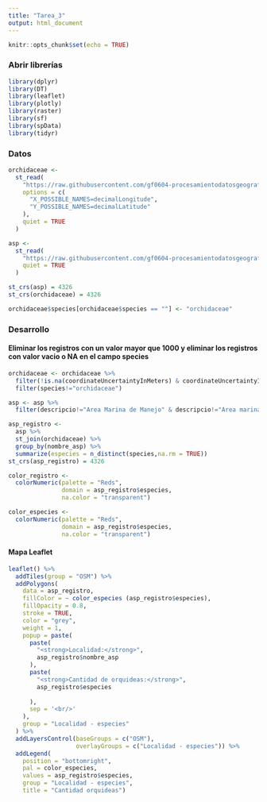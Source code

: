 ---
title: "Tarea_3"
output: html_document
---

```{r setup, include=FALSE}
knitr::opts_chunk$set(echo = TRUE)
```

### Abrir librerías

```{r message=FALSE, warning=FALSE}
library(dplyr)
library(DT)
library(leaflet)
library(plotly)
library(raster)
library(sf)
library(spData)
library(tidyr)
```

### Datos

```{r}
orchidaceae <-
  st_read(
    "https://raw.githubusercontent.com/gf0604-procesamientodatosgeograficos/2021i-datos/main/gbif/orchidaceae-cr-registros.csv",
    options = c(
      "X_POSSIBLE_NAMES=decimalLongitude",
      "Y_POSSIBLE_NAMES=decimalLatitude"
    ),
    quiet = TRUE
  )

asp <-
  st_read(
    "https://raw.githubusercontent.com/gf0604-procesamientodatosgeograficos/2021i-datos/main/sinac/asp/asp-wgs84.geojson",
    quiet = TRUE
  )
```

```{r message=FALSE, warning=FALSE}
st_crs(asp) = 4326
st_crs(orchidaceae) = 4326
```

```{r message=FALSE, warning=FALSE}
orchidaceae$species[orchidaceae$species == ""] <- "orchidaceae"
```

### Desarrollo
#### Eliminar los registros con un valor mayor que 1000 y eliminar los registros con valor vacio o NA en el campo species

```{r message=FALSE, warning=FALSE}
orchidaceae <- orchidaceae %>%
  filter(!is.na(coordinateUncertaintyInMeters) & coordinateUncertaintyInMeters <= 1000)%>%
  filter(species!="orchidaceae")

asp <- asp %>%
  filter(descripcio!="Area Marina de Manejo" & descripcio!="Area marina protegida")

asp_registro <-
  asp %>%
  st_join(orchidaceae) %>%
  group_by(nombre_asp) %>%
  summarize(especies = n_distinct(species,na.rm = TRUE)) 
st_crs(asp_registro) = 4326

color_registro <-
  colorNumeric(palette = "Reds",
               domain = asp_registro$especies,
               na.color = "transparent")

color_especies <-
  colorNumeric(palette = "Reds",
               domain = asp_registro$especies,
               na.color = "transparent")
```
#### Mapa Leaflet
```{r message=FALSE, warning=FALSE}
leaflet() %>%
  addTiles(group = "OSM") %>%
  addPolygons(
    data = asp_registro,
    fillColor = ~ color_especies (asp_registro$especies),
    fillOpacity = 0.8,
    stroke = TRUE,
    color = "grey",
    weight = 1,
    popup = paste(
      paste(
        "<strong>Localidad:</strong>",
        asp_registro$nombre_asp
      ),
      paste(
        "<strong>Cantidad de orquideas:</strong>",
        asp_registro$especies
        
      ),
      sep = '<br/>'
    ),
    group = "Localidad - especies"
  ) %>%
  addLayersControl(baseGroups = c("OSM"),
                   overlayGroups = c("Localidad - especies")) %>%
  addLegend(
    position = "bottomright",
    pal = color_especies,
    values = asp_registro$especies,
    group = "Localidad - especies",
    title = "Cantidad orquideas")           
```

